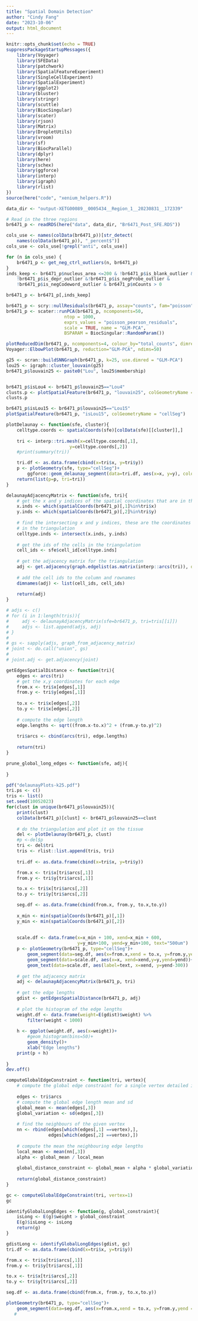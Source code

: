 ```yaml
---
title: "Spatial Domain Detection"
author: "Cindy Fang"
date: "2023-10-06"
output: html_document
---
```


```r
knitr::opts_chunk$set(echo = TRUE)
suppressPackageStartupMessages({
    library(Voyager)
    library(SFEData)
    library(patchwork)
    library(SpatialFeatureExperiment)
    library(SingleCellExperiment)
    library(SpatialExperiment)
    library(ggplot2)
    library(bluster)
    library(stringr)
    library(scuttle)
    library(BiocSingular)
    library(scater)
    library(rjson)
    library(Matrix)
    library(DropletUtils)
    library(vroom)
    library(sf)
    library(BiocParallel)
    library(dplyr)
    library(here)
    library(schex)
    library(ggforce)
    library(interp)
    library(igraph)
    library(rlist)
})
source(here("code", "xenium_helpers.R"))
```

```r
data_dir <- "output-XETG00089__0005434__Region_1__20230831__172339"

# Read in the three regions
br6471_p <- readRDS(here("data", data_dir, "Br6471_Post_SFE.RDS"))

cols_use <- names(colData(br6471_p))[str_detect(
    names(colData(br6471_p)), "_percent$")]
cols_use <- cols_use[!grepl("anti", cols_use)]

for (n in cols_use) {
    br6471_p <- get_neg_ctrl_outliers(n, br6471_p)
}
inds_keep <- br6471_p$nucleus_area <=200 & !br6471_p$is_blank_outlier &
    !br6471_p$is_depr_outlier &!br6471_p$is_negProbe_outlier &
    !br6471_p$is_negCodeword_outlier & br6471_p$nCounts > 0

br6471_p <- br6471_p[,inds_keep]
```


```r
br6471_p <- scry::nullResiduals(br6471_p, assay="counts", fam="poisson", type="pearson")
br6471_p <- scater::runPCA(br6471_p, ncomponents=50, 
                      ntop = 1000,
                      exprs_values = "poisson_pearson_residuals",
                      scale = TRUE, name = "GLM-PCA",
                      BSPARAM = BiocSingular::RandomParam())

plotReducedDim(br6471_p, ncomponents=4, colour_by="total_counts", dimred="GLM-PCA")
Voyager::ElbowPlot(br6471_p, reduction="GLM-PCA", ndims=50)
```
```r
g25 <- scran::buildSNNGraph(br6471_p, k=25, use.dimred = "GLM-PCA")
lou25 <- igraph::cluster_louvain(g25)
br6471_p$louvain25 <- paste0("Lou", lou25$membership)


br6471_p$isLou4 <- br6471_p$louvain25=="Lou4"
clusts.p <- plotSpatialFeature(br6471_p, "louvain25", colGeometryName = "cellSeg")
clusts.p

br6471_p$isLou15 <- br6471_p$louvain25=="Lou15"
plotSpatialFeature(br6471_p, "isLou15", colGeometryName = "cellSeg") 
```

```r
plotDelaunay <- function(sfe, cluster){
    celltype.coords <- spatialCoords(sfe)[colData(sfe)[[cluster]],]
    
    tri <- interp::tri.mesh(x=celltype.coords[,1],
                        y=celltype.coords[,2])
    #print(summary(tri))

    tri.df <- as.data.frame(cbind(x=tri$x, y=tri$y))
    p <- plotGeometry(sfe, type="cellSeg")+
        ggforce::geom_delaunay_segment(data=tri.df, aes(x=x, y=y), colour="blue")
    return(list(p=p, tri=tri))
}

```

```r
delaunayAdjacencyMatrix <- function(sfe, tri){
    # get the x and y indices of the spatial coordinates that are in the triangulation
    x.inds <- which(spatialCoords(br6471_p)[,1]%in%tri$x)
    y.inds <- which(spatialCoords(br6471_p)[,2]%in%tri$y)
    
    # find the intersecting x and y indices, these are the coordinates that are actually 
    # in the triangulation
    celltype.inds <- intersect(x.inds, y.inds)
    
    # get the ids of the cells in the triangulation 
    cell_ids <- sfe$cell_id[celltype.inds]
    
    # get the adjacency matrix for the triangulation
    adj <- get.adjacency(graph.edgelist(as.matrix(interp::arcs(tri)), directed=FALSE))
    
    # add the cell ids to the column and rownames
    dimnames(adj) <- list(cell_ids, cell_ids)
    
    return(adj)
}

# adjs <- c()
# for (i in 1:length(tris)){
#     adj <- delaunayAdjacencyMatrix(sfe=br6471_p, tri=tris[[i]])
#     adjs <- list.append(adjs, adj)
# }
# 
# gs <- sapply(adjs, graph_from_adjacency_matrix)
# joint <- do.call("union", gs)
# 
# joint.adj <- get.adjacency(joint)
```


```r
getEdgesSpatialDistance <- function(tri){
    edges <- arcs(tri)
    # get the x,y coordinates for each edge
    from.x <- tri$x[edges[,1]]
    from.y <- tri$y[edges[,1]]
    
    to.x <- tri$x[edges[,2]]
    to.y <- tri$x[edges[,2]]
    
    # compute the edge length
    edge.lengths <- sqrt((from.x-to.x)^2 + (from.y-to.y)^2)
    
    tri$arcs <- cbind(arcs(tri), edge.lengths)
    
    return(tri)
}

prune_global_long_edges <- function(sfe, adj){
    
}
```

```r
pdf("delaunayPlots-k25.pdf")
tri.ps <- c()
tris <- list()
set.seed(10052023)
for(clust in unique(br6471_p$louvain25)){
    print(clust)
    colData(br6471_p)[clust] <- br6471_p$louvain25==clust
    
    # do the triangulation and plot it on the tissue
    del <- plotDelaunay(br6471_p, clust)
    #p <-del$p
    tri <- del$tri
    tris <- rlist::list.append(tris, tri)
    
    tri.df <- as.data.frame(cbind(x=tri$x, y=tri$y))

    from.x <- tri$x[tri$arcs[,1]]
    from.y <- tri$y[tri$arcs[,1]]

    to.x <- tri$x[tri$arcs[,2]]
    to.y <- tri$y[tri$arcs[,2]]

    seg.df <- as.data.frame(cbind(from.x, from.y, to.x,to.y))
    
    x_min <- min(spatialCoords(br6471_p)[,1])
    y_min <- min(spatialCoords(br6471_p)[,2])
    
    
    scale.df <- data.frame(x=x_min + 100, xend=x_min + 600,
                           y=y_min+100, yend=y_min+100, text="500um")
    p <- plotGeometry(br6471_p, type="cellSeg")+
        geom_segment(data=seg.df, aes(x=from.x,xend = to.x, y=from.y,yend = to.y))+
        geom_segment(data=scale.df, aes(x=x, xend=xend,y=y,yend=yend))+
        geom_text(data=scale.df, aes(label=text, x=xend, y=yend-300))
    
    # get the adjacency matrix
    adj <- delaunayAdjacencyMatrix(br6471_p, tri)
    
    # get the edge lengths
    gdist <- getEdgesSpatialDistance(br6471_p, adj)
    
    # plot the histogram of the edge lengths
    weight.df <- data.frame(weight=E(gdist)$weight) %>%
        filter(weight < 1000)
    
    h <- ggplot(weight.df, aes(x=weight))+
        #geom_histogram(bins=50)+
        geom_density()+
        xlab("Edge lengths")
    print(p + h)
    
}
dev.off()
```

```r
computeGlobalEdgeConstraint <- function(tri, vertex){
    # compute the global edge constraint for a single vertex detailed in https://www.sciencedirect.com/science/article/pii/S0098300411004419#s0010
    
    edges <- tri$arcs
    # compute the global edge length mean and sd
    global_mean <- mean(edges[,3])
    global_variation <- sd(edges[,3])
    
    # find the neighbours of the given vertex
    nn <- rbind(edges[which(edges[,1] ==vertex),],
                edges[which(edges[,2] ==vertex),])
    
    # compute the mean the neighbouring edge lengths
    local_mean <- mean(nn[,3])
    alpha <- global_mean / local_mean
    
    global_distance_constraint <- global_mean + alpha * global_variation
    
    return(global_distance_constraint)
}

gc <- computeGlobalEdgeConstraint(tri, vertex=1)
gc
```
```r
identifyGlobalLongEdges <- function(g, global_constraint){
    isLong <- E(g)$weight > global_constraint
    E(g)$isLong <- isLong
    return(g)
}

gdistLong <- identifyGlobalLongEdges(gdist, gc)
tri.df <- as.data.frame(cbind(x=tri$x, y=tri$y))

from.x <- tri$x[tri$arcs[,1]]
from.y <- tri$y[tri$arcs[,1]]

to.x <- tri$x[tri$arcs[,2]]
to.y <- tri$y[tri$arcs[,2]]

seg.df <- as.data.frame(cbind(from.x, from.y, to.x,to.y))

plotGeometry(br6471_p, type="cellSeg")+
    geom_segment(data=seg.df, aes(x=from.x,xend = to.x, y=from.y,yend = to.y))
   # 
```

